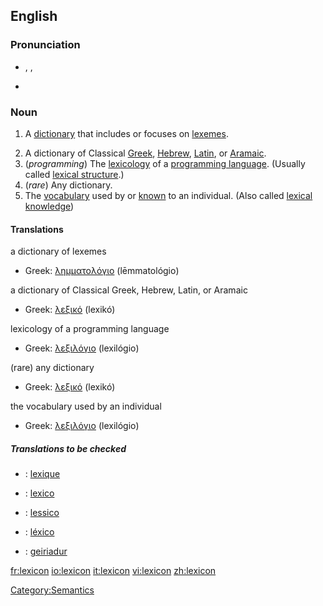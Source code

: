 ==English==

===Pronunciation===
*{{AHD|lĕ'ksĭkŏn}}, {{IPA|/ˈleksɪkɑn/}}, {{SAMPA|/"leksIkQn/}}
*{{audio|en-us-lexicon.ogg|Audio (US)}}

===Noun===
{{en-noun}}

# {{linguistics}} A [[dictionary]] that includes or focuses on [[lexeme]]s.
# A dictionary of Classical [[Greek]], [[Hebrew]], [[Latin]], or [[Aramaic]].
# (''programming'') The [[lexicology]] of a [[programming language]]. (Usually called [[lexical structure]].)
# (''rare'') Any dictionary.
# The [[vocabulary]] used by or [[know]]n to an individual. (Also called [[lexical knowledge]])

====Translations====
;a dictionary of lexemes
{{top}}
*Greek: [[λημματολόγιο]] (lēmmatológio) {{n}}
{{mid}}
{{bottom}}

;a dictionary of Classical Greek, Hebrew, Latin, or Aramaic
{{top}}
*Greek: [[λεξικό]] (lexikó) {{n}}
{{mid}}
{{bottom}}

;lexicology of a programming language
{{top}}
*Greek: [[λεξιλόγιο]] (lexilógio) {{n}}
{{mid}}
{{bottom}}

;(rare) any dictionary
{{top}}
*Greek: [[λεξικό]] (lexikó) {{n}}
{{mid}}
{{bottom}}

;the vocabulary used by an individual 
{{top}}
*Greek: [[λεξιλόγιο]] (lexilógio) {{n}}
{{mid}}
{{bottom}}

=====Translations to be checked=====
{{checktrans}}
*{{ttbc|French}}: [[lexique]] {{m}}
*{{ttbc|Interlingua}}: [[lexico]]
*{{ttbc|Italian}}: [[lessico]] {{m}}
*{{ttbc|Portuguese}}: [[léxico]] {{m}}
*{{ttbc|Welsh}}: [[geiriadur]] {{m}}

[[Category:Semantics]]

[[fr:lexicon]]
[[io:lexicon]]
[[it:lexicon]]
[[vi:lexicon]]
[[zh:lexicon]]